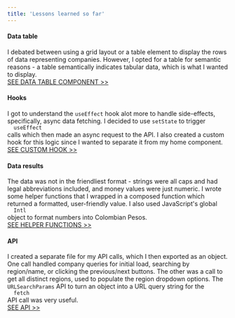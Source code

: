```yaml
---
title: 'Lessons learned so far'
---
```


<h4>Data table</h4>I debated between using a grid layout or a table element to display the rows of
data representing companies. However, I opted for a table for semantic reasons - a table
semantically indicates tabular data, which is what I wanted to display.
<br />
<a
  href="https://github.com/santidiazl/colombia-1000/tree/main/src/components/DataTable"
  target="_blank"
  rel="noreferrer"
>
  SEE DATA TABLE COMPONENT >>
</a>

<h4>Hooks</h4> I got to understand the <code>useEffect</code> hook alot more to handle side-effects,
specifically, async data fetching. I decided to use <code>setState</code> to trigger <code>
  useEffect
</code> calls which then made an async request to the API. I also created a custom hook for this logic
since I wanted to separate it from my home component.
<br />
<a
  href="https://github.com/santidiazl/colombia-1000/blob/main/src/hooks/useDataFetch.js"
  target="_blank"
  rel="noreferrer"
>
  SEE CUSTOM HOOK >>
</a>

<h4>Data results</h4>
The data was not in the friendliest format - strings were all caps and had legal abbreviations included,
and money values were just numeric. I wrote some helper functions that I wrapped in a composed function
which returned a formatted, user-friendly value. I also used JavaScript's global <code>
  Intl
</code> object to format numbers into Colombian Pesos.
<br />
<a
  href="https://github.com/santidiazl/colombia-1000/blob/main/src/helpers.js"
  target="_blank"
  rel="noreferrer"
>
  SEE HELPER FUNCTIONS >>
</a>

<h4>API</h4>I created a separate file for my API calls, which I then exported as an object. One call
handled company queries for initial load, searching by region/name, or clicking the previous/next
buttons. The other was a call to get all distinct regions, used to populate the region dropdown
options. The <code>URLSearchParams</code> API to turn an object into a URL query string for the <code>
  fetch
</code> API call was very useful.
<br />
<a
  href="https://github.com/santidiazl/colombia-1000/blob/main/src/api.js"
  target="_blank"
  rel="noreferrer"
>
  SEE API >>
</a>
